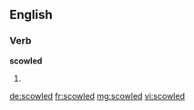 ==English==

===Verb===
'''scowled'''

# {{en-past of|scowl}}

[[de:scowled]]
[[fr:scowled]]
[[mg:scowled]]
[[vi:scowled]]